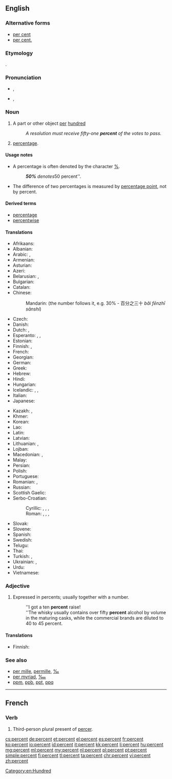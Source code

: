 ==English==

===Alternative forms===
* [[per cent]] {{qualifier|mostly UK}}
* [[per cent.]] {{qualifier|archaic}}

===Etymology===
{{etyl|la|en}} {{term|per centum||for every hundred|lang=la}}.

===Pronunciation===
* {{a|UK}} {{IPA|/pəˈsɛnt/}}, {{X-SAMPA|/p@"sEnt/}}
* {{a|US}} {{IPA|/pɜɹ.sɛnt/}}, {{X-SAMPA|/p3r.sEnt/}}
*: {{audio|en-us-percent.ogg|Audio (US)}}

===Noun===
{{en-noun|percent|pl2=percents}}

# A part or other object [[per]] [[hundred]]
#: ''A resolution must receive fifty-one '''percent''' of the votes to pass.''
# [[percentage]].

====Usage notes====
* A percentage is often denoted by the character [[%]].
*: '''''50%''' denotes ''50 percent''.

* The difference of two percentages is measured by [[percentage point]], not by percent.

====Derived terms====
* [[percentage]]
* [[percentwise]]

====Translations====
{{trans-top|a part or other object per hundred}}
* Afrikaans: {{t-|af|persent}}
* Albanian: {{t-|sq|përqind}}
* Arabic: {{t-|ar|في المائة|tr=fi 'l-míʾa}},  {{t-|ar|بالمائة|tr=bi-'l-míʾa}}
* Armenian: {{t-|hy|տոկոս|tr=tokos}}
* Asturian: {{t-|ast|por cientu}}
* Azeri: {{t-|az|faiz}}
* Belarusian: {{t-|be|працэнт|m|tr=pracént|sc=Cyrl}}, {{t-|be|адсотак|m|tr=adsótak|sc=Cyrl}}
* Bulgarian: {{t+|bg|процент|tr=procént}}
* Catalan: {{t-|ca|per cent}}
* Chinese:
*: Mandarin: {{t|cmn|百分之|alt=百分之...|tr=bǎi fēnzhī...|sc=Hani}} (the number follows it, e.g. 30% - 百分之三十 ''bǎi fēnzhī sānshí'')
* Czech: {{t+|cs|procento|n}}
* Danish: {{t-|da|procent}}
* Dutch: {{t+|nl|procent|n}}, {{t+|nl|percent|n}}
* Esperanto: {{t-|eo|procento}}, {{t-|eo|pocento}}, {{t-|eo|elcento}}
* Estonian: {{t-|et|protsent}}
* Finnish: {{t+|fi|prosentti}},  {{t-|fi|sadasosa}}
* French: {{t+|fr|pourcent|m}}
* Georgian: {{t-|ka|პროცენტი|tr=proc'enti|sc=Geor}}
* German: {{t+|de|Prozent|n}}
* Greek: {{t+|el|τοις εκατό|tr=tois ekató}}
* Hebrew: {{t+|he|אחוז|tr=akhúz|sc=Hebr}}
* Hindi: {{t-|hi|फ़ीसदी|tr=fīsadī}}
* Hungarian: {{t+|hu|százalék}}
* Icelandic: {{t+|is|hundraðshluti|m}}, {{t-|is|prósenta|f}}, {{t-|is|hundraðstala|f}}
* Italian: {{t+|it|per cento}}
* Japanese: {{t-|ja|パーセント|tr=pāsento}}
{{trans-mid}}
* Kazakh: {{t|kk|пайыз|tr=payız|sc=Cyrl}}, {{t|kk|процент|tr=procent|sc=Cyrl}}
* Khmer: {{t-|km|ភាគរយ|tr=pʰiek rɔɔy|sc=Khmr}}
* Korean: {{t+|ko|퍼센트|tr=peosenteu|sc=Kore}}
* Lao: {{t-|lo|ເປີເຊັນ|tr=pə̀ːsén|sc=Laoo}}
* Latin: {{t-|la|per centum}}
* Latvian: {{t-|lv|procents|m}}
* Lithuanian: {{t-|lt|nuošimtis}}, {{t-|lt|procentas|m}}
* Lojban: {{t-|jbo|ce'i}}
* Macedonian: {{t-|mk|насто|tr=násto}},  {{t-|mk|процент|tr=procént}}
* Malay: {{t-|ms|peratus}}
* Persian: {{t+|fa|درصد|tr=darsad|sc=fa-Arab}}
* Polish: {{t+|pl|procent|m}}
* Portuguese: {{t-|pt|percento}}
* Romanian: {{t+|ro|procent|n}}, {{t-|ro|la sută}}
* Russian: {{t+|ru|процент|m|tr=procént}}
* Scottish Gaelic: {{t-|gd|às a' cheud}}
* Serbo-Croatian:
*: Cyrillic: {{t-|sh|посто}}, {{t-|sh|одсто}}, {{t-|sh|постотак}}, {{t-|sh|проценат}}
*: Roman: {{t-|sh|posto}}, {{t-|sh|odsto}}, {{t-|sh|postotak}}, {{t-|sh|procenat}}
* Slovak: {{t-|sk|percento|n}}
* Slovene: {{t-|sl|odstotek|m}}
* Spanish: {{t-|es|por ciento}}
* Swedish: {{t+|sv|procent|c}}
* Telugu: {{t-|te|శాతం|tr=śataṁ}}
* Thai: {{t-|th|เปอร์เซ็นต์|tr=bper-sen|sc=Thai}}
* Turkish: {{t+|tr|faiz}}, {{t+|tr|yüzde}}
* Ukrainian: {{t-|uk|відсоток|m|tr=vidsótok|sc=Cyrl}}, {{t+|uk|процент|m|tr=procént|sc=Cyrl}}
* Urdu: {{t-|ur|جیصدی|tr=fīṣadī}}
* Vietnamese: {{t+|vi|phần trăm}}
{{trans-bottom}}

===Adjective===
{{en-adj|-}}

# Expressed in percents; usually together with a number.
#: ''I got a ten '''percent''' raise!
#: ''The whisky usually contains over fifty '''percent''' alcohol by volume in the maturing casks, while the commercial brands are diluted to 40 to 45 percent.

====Translations====
{{trans-top|expressed in percent}}
* Finnish: {{t+|fi|prosentti|alt=prosentin, prosenttia}} {{qualifier|genitive/partitive of noun}}
{{trans-mid}}
{{trans-bottom}}

===See also===
* [[per mille]], [[permille]], [[‰]]
* [[per myriad]], [[‱]]
* [[ppm]], [[ppb]], [[ppt]], [[ppq]]
{{typography marks}}

[[Category:en:Hundred]]

----

==French==

===Verb===
{{head|fr|verb form}}

# Third-person plural present of [[percer]].

[[cs:percent]]
[[de:percent]]
[[et:percent]]
[[el:percent]]
[[es:percent]]
[[fr:percent]]
[[ko:percent]]
[[io:percent]]
[[id:percent]]
[[it:percent]]
[[kk:percent]]
[[li:percent]]
[[hu:percent]]
[[mg:percent]]
[[ml:percent]]
[[my:percent]]
[[nl:percent]]
[[pl:percent]]
[[pt:percent]]
[[simple:percent]]
[[fi:percent]]
[[tl:percent]]
[[ta:percent]]
[[chr:percent]]
[[vi:percent]]
[[zh:percent]]